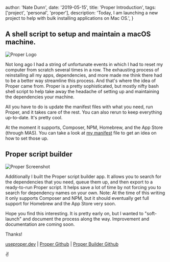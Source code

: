 
  author: 'Nate Dunn',
  date: '2019-05-15',
  title: 'Proper Introduction',
  tags: ['project', 'personal', 'proper'],
  description:
    'Today, I am launching a new project to help with bulk installing applications on Mac OS.',
}


## A shell script to setup and maintain a macOS machine.

![Proper Logo](./images/proper-logo.jpg)

Not long ago I had a string of unfortunate events in which I had to reset my computer from scratch several times in a row. The exhausting process of reinstalling all my apps, dependencies, and more made me think there had to be a better way streamline this process. And that's where the idea of Proper came from. Proper is a pretty sophisticated, but mostly nifty bash shell script to help take away the headache of setting up and maintaining the dependencies your machine.

All you have to do is update the manifest files with what you need, run Proper, and it takes care of the rest. You can also rerun to keep everything up-to-date. It's pretty cool.

At the moment it supports, Composer, NPM, Homebrew, and the App Store (through MAS). You can take a look at [my manifest](https://github.com/natedunn/proper/tree/master/manifest) file to get an idea on how to set those up.

## Proper script builder

![Proper Screenshot](./images/proper-screenshot.jpg)

Additionally I built the Proper script builder app. It allows you to search for the dependencies that you need, queue them up, and then export to a ready-to-run Proper script. It helps save a lot of time by not forcing you to search for dependency names on your own. Note: At the time of this writing it only supports Composer and NPM, but it should eventually get full support for Homebrew and the App Store very soon.

Hope you find this interesting. It is pretty early on, but I wanted to "soft-launch" and document the process along the way. Improvement and documentation are coming soon.

Thanks!

[useproper.dev](https://www.useproper.app) | [Proper Github](https://github.com/useproper/proper/) | [Proper Builder Github](https://github.com/useproper/proper-app/)

✌️
